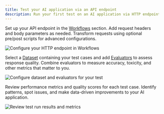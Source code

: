 ```yaml
---
title: Test your AI application via an API endpoint
description: Run your first test on an AI application via HTTP endpoint with ease, no code changes needed.
---
```


<MaximPlayer url="https://www.youtube.com/embed/J1Jhkh8wzZ4" />

<Steps>
<Step title="Configure your HTTP endpoint">

Set up your API endpoint in the [Workflows](/evaluate/concepts#workflows) section. Add request headers and body parameters as needed. Transform requests using optional pre/post scripts for advanced configurations.

![Configure your HTTP endpoint in Workflows](/images/docs/evaluate/quickstart/workflow/api-workflow-interface.png)

</Step>

<Step title="Set up test parameters">

Select a [Dataset](/evaluate/concepts#datasets) containing your test cases and add [Evaluators](/evaluate/concepts#evaluators) to assess response quality. Combine evaluators to measure accuracy, toxicity, and other metrics that matter to you.

![Configure dataset and evaluators for your test](/images/docs/evaluate/quickstart/workflow/api-workflow-test-trigger-sheet.png)

</Step>

<Step title="Analyze test results">

Review performance metrics and quality scores for each test case. Identify patterns, spot issues, and make data-driven improvements to your AI application.

![Review test run results and metrics](/images/docs/evaluate/quickstart/workflow/api-workflow-test-run-report.png)

</Step>

</Steps>
